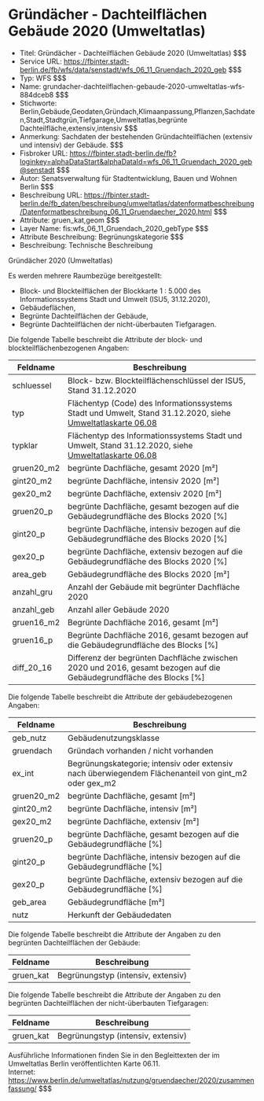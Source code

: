 # Gründächer - Dachteilflächen Gebäude 2020 (Umweltatlas)
- Titel: Gründächer - Dachteilflächen Gebäude 2020 (Umweltatlas) $$$
- Service URL: https://fbinter.stadt-berlin.de/fb/wfs/data/senstadt/wfs_06_11_Gruendach_2020_geb $$$
- Typ: WFS $$$
- Name: grundacher-dachteilflachen-gebaude-2020-umweltatlas-wfs-884dceb8 $$$
- Stichworte: Berlin,Gebäude,Geodaten,Gründach,Klimaanpassung,Pflanzen,Sachdaten,Stadt,Stadtgrün,Tiefgarage,Umweltatlas,begrünte Dachteilfläche,extensiv,intensiv $$$
- Anmerkung: Sachdaten der bestehenden Gründachteilflächen (extensiv und intensiv) der Gebäude. $$$
- Fisbroker URL: https://fbinter.stadt-berlin.de/fb?loginkey=alphaDataStart&alphaDataId=wfs_06_11_Gruendach_2020_geb@senstadt $$$
- Autor: Senatsverwaltung für Stadtentwicklung, Bauen und Wohnen Berlin $$$
- Beschreibung URL: https://fbinter.stadt-berlin.de/fb_daten/beschreibung/umweltatlas/datenformatbeschreibung/Datenformatbeschreibung_06_11_Gruendaecher_2020.html $$$
- Attribute: gruen_kat,geom $$$
- Layer Name: fis:wfs_06_11_Gruendach_2020_gebType $$$
- Attribute Beschreibung: Begrünungskategorie $$$
- Beschreibung: Technische Beschreibung 

Gründächer 2020 (Umweltatlas)

Es werden mehrere Raumbezüge bereitgestellt:

* Block- und Blockteilflächen der Blockkarte 1 : 5.000 des Informationssystems Stadt und Umwelt (ISU5, 31.12.2020),
* Gebäudeflächen,
* Begrünte Dachteilflächen der Gebäude,
* Begrünte Dachteilflächen der nicht-überbauten Tiefgaragen.

Die folgende Tabelle beschreibt die Attribute der block- und blockteilflächenbezogenen Angaben:

| **Feldname** | **Beschreibung**                                                                                                                                                                                      |
| ------------ | ----------------------------------------------------------------------------------------------------------------------------------------------------------------------------------------------------- |
| schluessel   | Block- bzw. Blockteilflächenschlüssel der ISU5, Stand 31.12.2020                                                                                                                                      |
| typ          | Flächentyp (Code) des Informationssystems Stadt und Umwelt, Stand 31.12.2020, siehe [Umweltatlaskarte 06.08](https://www.berlin.de/umweltatlas/nutzung/stadtstruktur/2020/karten/artikel.1175314.php) |
| typklar      | Flächentyp des Informationssystems Stadt und Umwelt, Stand 31.12.2020, siehe [Umweltatlaskarte 06.08](https://www.berlin.de/umweltatlas/nutzung/stadtstruktur/2020/karten/artikel.1175314.php)        |
| gruen20\_m2  | begrünte Dachfläche, gesamt 2020 \[m²\]                                                                                                                                                               |
| gint20\_m2   | begrünte Dachfläche, intensiv 2020 \[m²\]                                                                                                                                                             |
| gex20\_m2    | begrünte Dachfläche, extensiv 2020 \[m²\]                                                                                                                                                             |
| gruen20\_p   | begrünte Dachfläche, gesamt bezogen auf die Gebäudegrundfläche des Blocks 2020 \[%\]                                                                                                                  |
| gint20\_p    | begrünte Dachfläche, intensiv bezogen auf die Gebäudegrundfläche des Blocks 2020 \[%\]                                                                                                                |
| gex20\_p     | begrünte Dachfläche, extensiv bezogen auf die Gebäudegrundfläche des Blocks 2020 \[%\]                                                                                                                |
| area\_geb    | Gebäudegrundfläche des Blocks 2020 \[m²\]                                                                                                                                                             |
| anzahl\_gru  | Anzahl der Gebäude mit begrünter Dachfläche 2020                                                                                                                                                      |
| anzahl\_geb  | Anzahl aller Gebäude 2020                                                                                                                                                                             |
| gruen16\_m2  | Begrünte Dachfläche 2016, gesamt \[m²\]                                                                                                                                                               |
| gruen16\_p   | Begrünte Dachfläche 2016, gesamt bezogen auf die Gebäudegrundfläche des Blocks \[%\]                                                                                                                  |
| diff\_20\_16 | Differenz der begrünten Dachfläche zwischen 2020 und 2016, gesamt bezogen auf die Gebäudegrundfläche des Blocks \[%\]                                                                                 |

Die folgende Tabelle beschreibt die Attribute der gebäudebezogenen Angaben:

| **Feldname** | **Beschreibung**                                                                                       |
| ------------ | ------------------------------------------------------------------------------------------------------ |
| geb\_nutz    | Gebäudenutzungsklasse                                                                                  |
| gruendach    | Gründach vorhanden / nicht vorhanden                                                                   |
| ex\_int      | Begrünungskategorie; intensiv oder extensiv nach überwiegendem Flächenanteil von gint\_m2 oder gex\_m2 |
| gruen20\_m2  | begrünte Dachfläche, gesamt \[m²\]                                                                     |
| gint20\_m2   | begrünte Dachfläche, intensiv \[m²\]                                                                   |
| gex20\_m2    | begrünte Dachfläche, extensiv \[m²\]                                                                   |
| gruen20\_p   | begrünte Dachfläche, gesamt bezogen auf die Gebäudegrundfläche \[%\]                                   |
| gint20\_p    | begrünte Dachfläche, intensiv bezogen auf die Gebäudegrundfläche \[%\]                                 |
| gex20\_p     | begrünte Dachfläche, extensiv bezogen auf die Gebäudegrundfläche \[%\]                                 |
| geb\_area    | Gebäudegrundfläche \[m²\]                                                                              |
| nutz         | Herkunft der Gebäudedaten                                                                              |

Die folgende Tabelle beschreibt die Attribute der Angaben zu den begrünten Dachteilflächen der Gebäude:

| **Feldname** | **Beschreibung**                   |
| ------------ | ---------------------------------- |
| gruen\_kat   | Begrünungstyp (intensiv, extensiv) |

Die folgende Tabelle beschreibt die Attribute der Angaben zu den begrünten Dachteilflächen der nicht-überbauten Tiefgaragen:

| **Feldname** | **Beschreibung**                   |
| ------------ | ---------------------------------- |
| gruen\_kat   | Begrünungstyp (intensiv, extensiv) |

Ausführliche Informationen finden Sie in den Begleittexten der im Umweltatlas Berlin veröffentlichten Karte 06.11.  
Internet: https://www.berlin.de/umweltatlas/nutzung/gruendaecher/2020/zusammenfassung/ $$$
